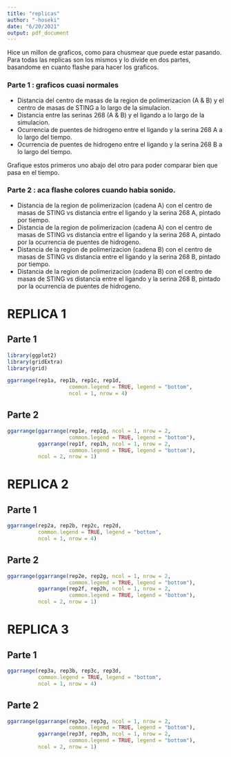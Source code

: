 ```yaml
---
title: "replicas"
author: "-hoseki"
date: "6/20/2021"
output: pdf_document
---
```


Hice un millon de graficos, como para chusmear que puede estar pasando. Para todas las replicas son los mismos y lo divide en dos partes, basandome en cuanto flashe para hacer los graficos. 

### Parte 1 : graficos cuasi normales

* Distancia del centro de masas de la region de polimerizacion (A & B) y el centro de masas de STING a lo largo de la simulacion. 
* Distancia entre las serinas 268 (A & B) y el ligando a lo largo de la simulacion. 
* Ocurrencia de puentes de hidrogeno entre el ligando y la serina 268 A a lo largo del tiempo. 
* Ocurrencia de puentes de hidrogeno entre el ligando y la serina 268 B a lo largo del tiempo. 

Grafique estos primeros uno abajo del otro para poder comparar bien que pasa en el tiempo. 

### Parte 2 : aca flashe colores cuando habia sonido. 

* Distancia de la region de polimerizacion (cadena A) con el centro de masas de STING vs distancia entre el ligando y la serina 268 A, pintado por tiempo. 
* Distancia de la region de polimerizacion (cadena A) con el centro de masas de STING vs distancia entre el ligando y la serina 268 A, pintado por la ocurrencia de puentes de hidrogeno.  
* Distancia de la region de polimerizacion (cadena B) con el centro de masas de STING vs distancia entre el ligando y la serina 268 B, pintado por tiempo. 
* Distancia de la region de polimerizacion (cadena B) con el centro de masas de STING vs distancia entre el ligando y la serina 268 B, pintado por la ocurrencia de puentes de hidrogeno.  

# REPLICA 1 

## Parte 1
```r
library(ggplot2)
library(gridExtra)
library(grid)

ggarrange(rep1a, rep1b, rep1c, rep1d, 
                    common.legend = TRUE, legend = "bottom",
                    ncol = 1, nrow = 4)
```

## Parte 2
```r
ggarrange(ggarrange(rep1e, rep1g, ncol = 1, nrow = 2,
                    common.legend = TRUE, legend = "bottom"),
          ggarrange(rep1f, rep1h, ncol = 1, nrow = 2,
                    common.legend = TRUE, legend = "bottom"),
          ncol = 2, nrow = 1)
```

# REPLICA 2

## Parte 1
```r
ggarrange(rep2a, rep2b, rep2c, rep2d, 
          common.legend = TRUE, legend = "bottom",
          ncol = 1, nrow = 4)
```

## Parte 2
```r
ggarrange(ggarrange(rep2e, rep2g, ncol = 1, nrow = 2,
                    common.legend = TRUE, legend = "bottom"),
          ggarrange(rep2f, rep2h, ncol = 1, nrow = 2,
                    common.legend = TRUE, legend = "bottom"),
          ncol = 2, nrow = 1)
```

# REPLICA 3

## Parte 1
```r
ggarrange(rep3a, rep3b, rep3c, rep3d, 
          common.legend = TRUE, legend = "bottom",
          ncol = 1, nrow = 4)
```

## Parte 2
```r
ggarrange(ggarrange(rep3e, rep3g, ncol = 1, nrow = 2,
                    common.legend = TRUE, legend = "bottom"),
          ggarrange(rep3f, rep3h, ncol = 1, nrow = 2,
                    common.legend = TRUE, legend = "bottom"),
          ncol = 2, nrow = 1)
```